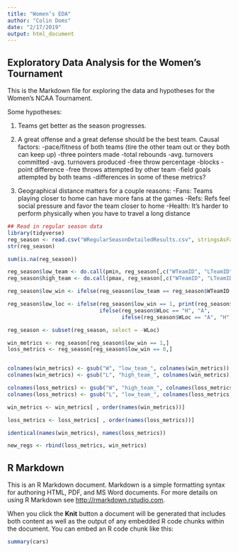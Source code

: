 ```yaml
---
title: "Women’s EDA"
author: "Colin Doms"
date: "2/17/2019"
output: html_document
---
```

## Exploratory Data Analysis for the Women's Tournament

This is the Markdown file for exploring the data and hypotheses for the Women's NCAA Tournament.

Some hypotheses:

1. Teams get better as the season progresses.
2. A great offense and a great defense should be the best team. Causal factors:
      -pace/fitness of both teams (tire the other team out or they both can keep up)
      -three pointers made
      -total rebounds
      -avg. turnovers committed
      -avg. turnovers produced
      -free throw percentage
      -blocks
      -point difference
      -free throws attempted by other team
      -field goals attempted by both teams
      -differences in some of these metrics?
      
      
3. Geographical distance matters for a couple reasons:
      -Fans: Teams playing closer to home can have more fans at the games
      -Refs: Refs feel social pressure and favor the team closer to home
      -Health: It's harder to perform physically when you have to travel a long distance


```r
## Read in regular season data
library(tidyverse)
reg_season <- read.csv("WRegularSeasonDetailedResults.csv", stringsAsFactors = FALSE)
str(reg_season)

sum(is.na(reg_season))

reg_season$low_team <- do.call(pmin, reg_season[,c("WTeamID", "LTeamID")])
reg_season$high_team <- do.call(pmax, reg_season[,c("WTeamID", "LTeamID")])

reg_season$low_win <- ifelse(reg_season$low_team == reg_season$WTeamID, 1, 0)

reg_season$low_loc <- ifelse(reg_season$low_win == 1, print(reg_season$WLoc),
                             ifelse(reg_season$WLoc == "H", "A",
                                    ifelse(reg_season$WLoc == "A", "H", "N")))

reg_season <- subset(reg_season, select = -WLoc)

win_metrics <- reg_season[reg_season$low_win == 1,]
loss_metrics <- reg_season[reg_season$low_win == 0,]


colnames(win_metrics) <- gsub("W", "low_team_", colnames(win_metrics))
colnames(win_metrics) <- gsub("L", "high_team_", colnames(win_metrics))

colnames(loss_metrics) <- gsub("W", "high_team_", colnames(loss_metrics))
colnames(loss_metrics) <- gsub("L", "low_team_", colnames(loss_metrics))

win_metrics <- win_metrics[ , order(names(win_metrics))]

loss_metrics <- loss_metrics[ , order(names(loss_metrics))]

identical(names(win_metrics), names(loss_metrics))

new_regs <- rbind(loss_metrics, win_metrics)


```

## R Markdown

This is an R Markdown document. Markdown is a simple formatting syntax for authoring HTML, PDF, and MS Word documents. For more details on using R Markdown see <http://rmarkdown.rstudio.com>.

When you click the **Knit** button a document will be generated that includes both content as well as the output of any embedded R code chunks within the document. You can embed an R code chunk like this:

```r
summary(cars)
```
